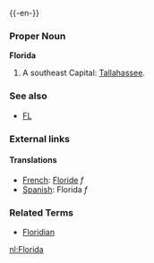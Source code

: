 {{wikipedia}}
{{-en-}}

===Proper Noun===
'''Florida'''
#A southeast {{USstate}}  Capital: [[Tallahassee]].
===See also===
*[[FL]]
===External links===
{{pedialite}}

====Translations====
*[[French]]: [[Floride]] ''f''
*[[Spanish]]:  Florida ''f''

===Related Terms===
*[[Floridian]]

[[nl:Florida]]